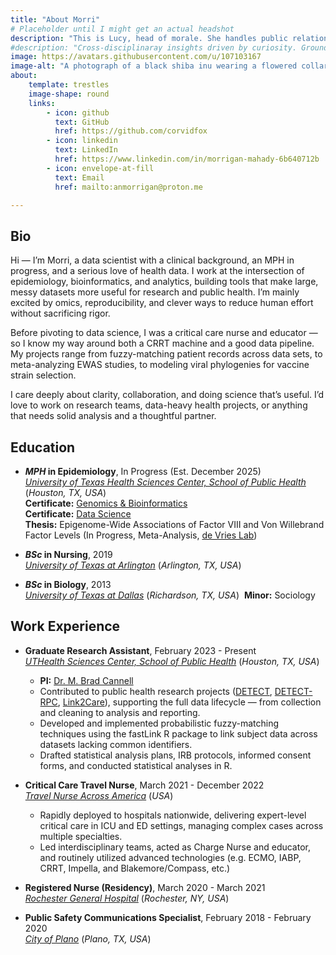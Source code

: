 ```yaml
---
title: "About Morri"
# Placeholder until I might get an actual headshot
description: "This is Lucy, head of morale. She handles public relations. Morri handles the code."
#description: "Cross-disciplinaray insights driven by curiosity. Grounded in code, focused on results."
image: https://avatars.githubusercontent.com/u/107103167
image-alt: "A photograph of a black shiba inu wearing a flowered collar."
about:
    template: trestles
    image-shape: round
    links:
        - icon: github
          text: GitHub
          href: https://github.com/corvidfox
        - icon: linkedin
          text: LinkedIn
          href: https://www.linkedin.com/in/morrigan-mahady-6b640712b
        - icon: envelope-at-fill
          text: Email
          href: mailto:anmorrigan@proton.me

---
```


:::{#hero-heading}

## Bio

Hi — I’m Morri, a data scientist with a clinical background, an MPH in progress, and a serious love of health data. I work at the intersection of epidemiology, bioinformatics, and analytics, building tools that make large, messy datasets more useful for research and public health. I’m mainly excited by omics, reproducibility, and clever ways to reduce human effort without sacrificing rigor.

Before pivoting to data science, I was a critical care nurse and educator — so I know my way around both a CRRT machine and a good data pipeline. My projects range from fuzzy-matching patient records across data sets, to meta-analyzing EWAS studies, to modeling viral phylogenies for vaccine strain selection.

I care deeply about clarity, collaboration, and doing science that’s useful. I’d love to work on research teams, data-heavy health projects, or anything that needs solid analysis and a thoughtful partner.

## Education

- **_MPH_ in Epidemiology**, In Progress (Est. December 2025)  
  *[University of Texas Health Sciences Center, School of Public Health](https://sph.uth.edu/campuses/houston)* (*Houston, TX, USA*)\
  **Certificate:** [Genomics & Bioinformatics](https://catalog.uth.edu/public-health/programs/graduate-certificates/genomics-bioinformatics/)\
  **Certificate:** [Data Science](https://catalog.uth.edu/public-health/programs/graduate-certificates/data-science/)\
  **Thesis:** Epigenome-Wide Associations of Factor VIII and Von Willebrand Factor Levels (In Progress, Meta-Analysis, [de Vries Lab](https://sph.uth.edu/research/research-labs/?lab=DBYQRrcen7C%2B0xL/F4sxVD2//fX56uR77SeG7E1SnlQ=))

- **_BSc_ in Nursing**, 2019  
  *[University of Texas at Arlington](https://www.uta.edu/academics/schools-colleges/conhi)* (*Arlington, TX, USA*)

- **_BSc_ in Biology**, 2013  
  *[University of Texas at Dallas](https://www.utdallas.edu/)* (*Richardson, TX, USA*)\  
  **Minor:** Sociology

## Work Experience

- **Graduate Research Assistant**, February 2023 - Present  
  *[UTHealth Sciences Center, School of Public Health](https://sph.uth.edu/campuses/houston)* (*Houston, TX, USA*) \
  - **PI:** [Dr. M. Brad Cannell](https://brad-cannell.github.io/)
  - Contributed to public health research projects ([DETECT](https://github.com/brad-cannell/detect_fu_interviews_public), [DETECT-RPC](https://clinicaltrials.gov/study/NCT05958654), [Link2Care](https://github.com/corvidfox/link2care_public)), supporting the full data lifecycle — from collection and cleaning to analysis and reporting.
  - Developed and implemented probabilistic fuzzy-matching techniques using the fastLink R package to link subject data across datasets lacking common identifiers.
  - Drafted statistical analysis plans, IRB protocols, informed consent forms, and conducted statistical analyses in R. 

- **Critical Care Travel Nurse**, March 2021 - December 2022  
  *[Travel Nurse Across America](https://tnaa.com/)* (*USA*) \
  - Rapidly deployed to hospitals nationwide, delivering expert-level critical care in ICU and ED settings, managing complex cases across multiple specialties. 
  - Led interdisciplinary teams, acted as Charge Nurse and educator, and routinely utilized advanced technologies (e.g. ECMO, IABP, CRRT, Impella, and Blakemore/Compass, etc.)   

- **Registered Nurse (Residency)**, March 2020 - March 2021  
  *[Rochester General Hospital](https://www.plano.gov/168/9-1-1-Public-Safety-Communications)* (*Rochester, NY, USA*)
 
- **Public Safety Communications Specialist**, February 2018 - February 2020  
  *[City of Plano](https://www.plano.gov/168/9-1-1-Public-Safety-Communications)* (*Plano, TX, USA*)

:::